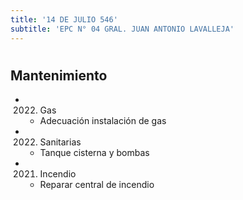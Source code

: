 ```yaml
---
title: '14 DE JULIO 546'
subtitle: 'EPC N° 04 GRAL. JUAN ANTONIO LAVALLEJA'
---
```


#


## Mantenimiento

*  (2022) Gas 
    + Adecuación instalación de gas

*  (2022) Sanitarias 
    + Tanque cisterna y bombas

*  (2021) Incendio 
    + Reparar central de incendio



